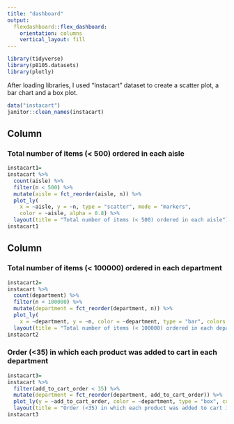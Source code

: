 ```yaml
---
title: "dashboard"
output: 
  flexdashboard::flex_dashboard:
    orientation: columns
    vertical_layout: fill
---
```


```r
library(tidyverse)
library(p8105.datasets)
library(plotly)
```
After loading libraries, I used "Instacart" dataset to create a scatter plot, a bar chart and a box plot. 

```r
data("instacart") 
janitor::clean_names(instacart)
```

Column {data-width=650}
-----------------------------------------------------------------------

###  Total number of items (< 500) ordered in each aisle

```r
instacart1=
instacart %>%
  count(aisle) %>% 
  filter(n < 500) %>% 
  mutate(aisle = fct_reorder(aisle, n)) %>% 
  plot_ly(
    x = ~aisle, y = ~n, type = "scatter", mode = "markers",
    color = ~aisle, alpha = 0.8) %>% 
  layout(title = "Total number of items (< 500) ordered in each aisle")
instacart1
```

Column {data-width=350}
-----------------------------------------------------------------------

### Total number of items (< 100000) ordered in each department 

```r
instacart2=
instacart %>%
  count(department) %>% 
  filter(n < 100000) %>% 
  mutate(department = fct_reorder(department, n)) %>% 
  plot_ly(
    x = ~department, y = ~n, color = ~department, type = "bar", colors = "viridis") %>% 
  layout(title = "Total number of items (< 100000) ordered in each department")
instacart2
```

### Order (<35) in which each product was added to cart in each department 

```r
instacart3=
instacart %>%
  filter(add_to_cart_order < 35) %>% 
  mutate(department = fct_reorder(department, add_to_cart_order)) %>% 
  plot_ly(y = ~add_to_cart_order, color = ~department, type = "box", colors = "viridis") %>% 
  layout(title = "Order (<35) in which each product was added to cart in each department")
instacart3
```
